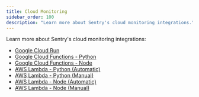 ```yaml
---
title: Cloud Monitoring
sidebar_order: 100
description: "Learn more about Sentry's cloud monitoring integrations."
---
```


Learn more about Sentry's cloud monitoring integrations:

- [Google Cloud Run](/product/integrations/cloud-monitoring/gcp-cloud-run/)
- [Google Cloud Functions - Python](/platforms/python/guides/gcp-functions/)
- [Google Cloud Functions - Node](/platforms/node/guides/gcp-functions/)
- [AWS Lambda - Python (Automatic)](/product/integrations/cloud-monitoring/aws-lambda/)
- [AWS Lambda - Python (Manual)](/platforms/python/guides/aws-lambda/)
- [AWS Lambda - Node (Automatic)](/product/integrations/cloud-monitoring/aws-lambda/)
- [AWS Lambda - Node (Manual)](/platforms/node/guides/aws-lambda/)
